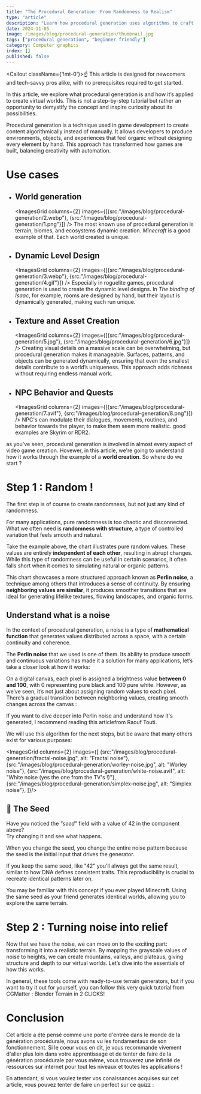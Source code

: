 ```yaml
---
title: "The Procedural Generation: From Randomness to Realism"
type: "article"
description: "Learn how procedural generation uses algorithms to craft unique landscapes, textures, and environments through hands-on examples"
date: 2024-11-05
image: /images/blog/procedural-generation/thumbnail.jpg
tags: ["procedural generation", "beginner friendly"]
category: Computer graphics
index: []
published: false
---
```

<Callout className={'!mt-0'}>☝️ This article is designed for newcomers and tech-savvy pros alike, with no prerequisites required to get started.</Callout>

In this article, we explore what procedural generation is and how it’s applied to create virtual worlds.
This is not a step-by-step tutorial but rather an opportunity to demystify the concept and 
inspire curiosity about its possibilities.

<SpacerM />

Procedural generation is a technique used in game development to create content algorithmically 
instead of manually. It allows developers to produce environments, objects, and experiences that 
feel organic without designing every element by hand. This approach has transformed how games are 
built, balancing creativity with automation.

# Use cases

- ## World generation <br />
  <ImagesGrid columns={2} images={[{src:"/images/blog/procedural-generation/2.webp"}, {src:"/images/blog/procedural-generation/1.png"}]} />
  The most known use of procedural generation is terrain, biomes, and ecosystems dynamic creation.
  _Minecraft_ is a good example of that. Each world created is unique.

- ## Dynamic Level Design <br />
  <ImagesGrid columns={2} images={[{src:"/images/blog/procedural-generation/3.webp"}, {src:"/images/blog/procedural-generation/4.gif"}]} />
  Especially in roguelite games, procedural generation is used to create the dynamic level designs. 
  In _The binding of Isaac_, for example, rooms are designed by hand, but their layout is dynamically generated, 
  making each run unique.

- ## Texture and Asset Creation <br />
  <ImagesGrid columns={2} images={[{src:"/images/blog/procedural-generation/5.jpg"}, {src:"/images/blog/procedural-generation/6.jpg"}]} />
  Creating visual details on a massive scale can be overwhelming, but procedural generation makes it manageable. 
  Surfaces, patterns, and objects can be generated dynamically, ensuring that even the smallest details contribute 
  to a world’s uniqueness. This approach adds richness without requiring endless manual work.

- ## NPC Behavior and Quests <br />
  <ImagesGrid columns={2} images={[{src:"/images/blog/procedural-generation/7.avif"}, {src:"/images/blog/procedural-generation/8.png"}]} />
  NPC's can modulate their dialogues, movements, routines, and behavior towards the player, 
  to make them seem more realistic. good examples are Skyrim or RDR2.
  
<SpacerM />

as you've seen, procedural generation is involved in almost every aspect of video game creation. 
Hovewer, in this article, we're going to understand how it works through the example of a **world creation**.
So where do we start ?

# Step 1 : Random !

The first step is of course to create randomness, but not just any kind of randomness.

<SpacerS />

For many applications, pure 
randomness is too chaotic and disconnected. What we often need is **randomness with 
structure**, a type of controlled variation that feels smooth and natural.

<SpacerM />

<BarChartRandom />

<SpacerM />

Take the example above, the chart illustrates pure random values. 
These values are entirely **independent of each other**, resulting in 
abrupt changes. While this type of randomness can 
be useful in certain scenarios, it often falls short when it comes to 
simulating natural or organic patterns.

<SpacerM />

<BarChartProcedural />

<SpacerM />

This chart showcases a more structured approach known as **Perlin noise**, 
a technique among others that introduces a sense of continuity. By ensuring 
**neighboring values are similar**, it produces smoother transitions that are ideal 
for generating lifelike textures, flowing landscapes, and organic forms.

<SpacerM />

## Understand what is a noise

In the context of procedural generation, a noise is a type of **mathematical function**
that generates values distributed across a space, with a certain continuity and coherence.

<SpacerM />

The **Perlin noise** that we used is one of them. 
Its ability to produce smooth and continuous variations 
has made it a solution for many applications, let’s take a closer look at how it works:

<SpacerM />


On a digital canvas, each pixel is assigned a brightness value **between 0 and 100**, 
with 0 representing pure black and 100 pure white. However, as we’ve seen, it’s 
not just about assigning random values to each pixel. There’s a gradual transition 
between neighboring values, creating smooth changes across the canvas :

<SpacerM />

<PerlinNoiseGenerator />

<SpacerM />

If you want to dive deeper into Perlin noise and understand how it's generated, 
I recommend reading <CustomLink isExternal href="https://rtouti.github.io/graphics/perlin-noise-algorithm">this article</CustomLink>from Raouf Touti.

<SpacerM />

We will use this algorithm for the next steps, but be aware that many others exist for various purposes:

<ImagesGrid columns={2} images={[
  {src:"/images/blog/procedural-generation/fractal-noise.jpg", alt: "Fractal noise"},
  {src:"/images/blog/procedural-generation/worley-noise.jpg", alt: "Worley noise"},
  {src:"/images/blog/procedural-generation/white-noise.avif", alt: "White noise (yes the one from the TV's !)"},
  {src:"/images/blog/procedural-generation/simplex-noise.jpg", alt: "Simplex noise"},
]}/>

## 🌱 The Seed

Have you noticed the _"seed"_ field with a value of 42 in the component above? <br />
Try changing it and see what happens.

<SpacerS />

When you change the seed, you change the entire noise pattern because the seed is the initial 
input that drives the generator. 

<SpacerS />

If you keep the same seed, like "42" you’ll always 
get the same result, similar to how DNA defines consistent traits. This reproducibility is crucial 
to recreate identical patterns later on.

<SpacerS />

You may be familiar with this concept if you ever played Minecraft. Using the same seed 
as your friend generates identical worlds, allowing you to explore the same terrain.

<CustomImage href="/images/blog/procedural-generation/minecraft-seed-menu.png" />

# Step 2 : Turning noise into relief

Now that we have the noise, we can move on to the exciting part: transforming 
it into a realistic terrain. By mapping the grayscale values of noise to heights, 
we can create mountains, valleys, and plateaus, giving structure and depth to our virtual 
worlds. Let’s dive into the essentials of how this works.

In general, these tools come with ready-to-use terrain generators, but if you want 
to try it out for yourself, you can follow this very quick tutorial from CGMatter : <CustomLink isExternal href='https://www.youtube.com/watch?v=P-j6X4HDuT8'>Blender Terrain in 2 CLICKS!</CustomLink> 


# Conclusion

Cet article a été pensé comme une porte d'entrée dans le monde de la génération procédurale, nous avons
vu les fondamentaux de son fonctionnement. Si le coeur vous en dit, je vous
recommande vivement d'aller plus loin dans votre apprentissage et de tenter de faire de la génération 
procédurale par vous même, vous trouverez une infinité de ressources sur internet pour tout 
les niveaux et toutes les applications !

<SpacerM />

En attendant, si vous voulez tester vos conaissances acquises sur cet article, vous pouvez
tenter de faire un perfect sur ce quizz :
